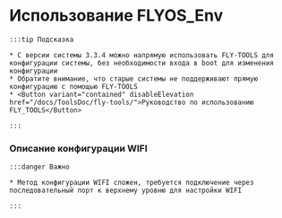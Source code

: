 




# Использование FLYOS_Env

    :::tip Подсказка

    * С версии системы 3.3.4 можно напрямую использовать FLY-TOOLS для конфигурации системы, без необходимости входа в boot для изменения конфигурации
    * Обратите внимание, что старые системы не поддерживают прямую конфигурацию с помощью FLY-TOOLS
    * <Button variant="contained" disableElevation href="/docs/ToolsDoc/fly-tools/">Руководство по использованию FLY_TOOLS</Button>

    :::
        
### Описание конфигурации WIFI

    :::danger Важно

    * Метод конфигурации WIFI сложен, требуется подключение через последовательный порт к верхнему уровню для настройки WIFI

    :::